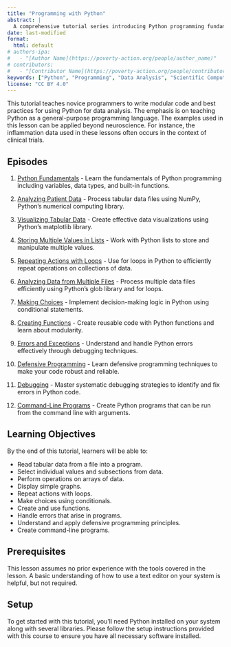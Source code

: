```yaml
---
title: "Programming with Python"
abstract: |
  A comprehensive tutorial series introducing Python programming fundamentals through practical data analysis. Learn programming concepts, data manipulation, visualization, and best practices using real-world inflammation research data.
date: last-modified
format:
  html: default
# authors-ipa:
#   - "[Author Name](https://poverty-action.org/people/author_name)"
# contributors:
#   - "[Contributor Name](https://poverty-action.org/people/contributor_name)"
keywords: ["Python", "Programming", "Data Analysis", "Scientific Computing", "Tutorial"]
license: "CC BY 4.0"
---
```


This tutorial teaches novice programmers to write modular code and best practices for using Python for data analysis. The emphasis is on teaching Python as a general-purpose programming language. The examples used in this lesson can be applied beyond neuroscience. For instance, the inflammation data used in these lessons often occurs in the context of clinical trials.

## Episodes

1. [Python Fundamentals](01-intro.qmd) - Learn the fundamentals of Python programming including variables, data types, and built-in functions.

2. [Analyzing Patient Data](02-numpy.qmd) - Process tabular data files using NumPy, Python's numerical computing library.

3. [Visualizing Tabular Data](03-matplotlib.qmd) - Create effective data visualizations using Python's matplotlib library.

4. [Storing Multiple Values in Lists](04-lists.qmd) - Work with Python lists to store and manipulate multiple values.

5. [Repeating Actions with Loops](05-loop.qmd) - Use for loops in Python to efficiently repeat operations on collections of data.

6. [Analyzing Data from Multiple Files](06-files.qmd) - Process multiple data files efficiently using Python's glob library and for loops.

7. [Making Choices](07-cond.qmd) - Implement decision-making logic in Python using conditional statements.

8. [Creating Functions](08-func.qmd) - Create reusable code with Python functions and learn about modularity.

9. [Errors and Exceptions](09-errors.qmd) - Understand and handle Python errors effectively through debugging techniques.

10. [Defensive Programming](10-defensive.qmd) - Learn defensive programming techniques to make your code robust and reliable.

11. [Debugging](11-debugging.qmd) - Master systematic debugging strategies to identify and fix errors in Python code.

12. [Command-Line Programs](12-cmdline.qmd) - Create Python programs that can be run from the command line with arguments.

## Learning Objectives

By the end of this tutorial, learners will be able to:

- Read tabular data from a file into a program.
- Select individual values and subsections from data.
- Perform operations on arrays of data.
- Display simple graphs.
- Repeat actions with loops.
- Make choices using conditionals.
- Create and use functions.
- Handle errors that arise in programs.
- Understand and apply defensive programming principles.
- Create command-line programs.

## Prerequisites

This lesson assumes no prior experience with the tools covered in the lesson. A basic understanding of how to use a text editor on your system is helpful, but not required.

## Setup

To get started with this tutorial, you'll need Python installed on your system along with several libraries. Please follow the setup instructions provided with this course to ensure you have all necessary software installed.
